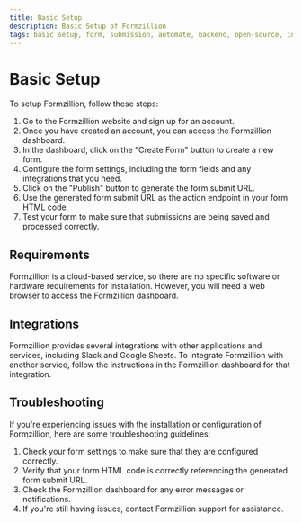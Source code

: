 ```yaml
---
title: Basic Setup
description: Basic Setup of Formzillion
tags: basic setup, form, submission, automate, backend, open-source, integrations, Formzillion
---
```


# Basic Setup

To setup Formzillion, follow these steps:

1. Go to the Formzillion website and sign up for an account.
2. Once you have created an account, you can access the Formzillion dashboard.
3. In the dashboard, click on the "Create Form" button to create a new form.
4. Configure the form settings, including the form fields and any integrations that you need.
5. Click on the "Publish" button to generate the form submit URL.
6. Use the generated form submit URL as the action endpoint in your form HTML code.
7. Test your form to make sure that submissions are being saved and processed correctly.

## Requirements

Formzillion is a cloud-based service, so there are no specific software or hardware requirements for installation. However, you will need a web browser to access the Formzillion dashboard.

## Integrations

Formzillion provides several integrations with other applications and services, including Slack and Google Sheets. To integrate Formzillion with another service, follow the instructions in the Formzillion dashboard for that integration.

## Troubleshooting

If you're experiencing issues with the installation or configuration of Formzillion, here are some troubleshooting guidelines:

1. Check your form settings to make sure that they are configured correctly.
2. Verify that your form HTML code is correctly referencing the generated form submit URL.
3. Check the Formzillion dashboard for any error messages or notifications.
4. If you're still having issues, contact Formzillion support for assistance.

